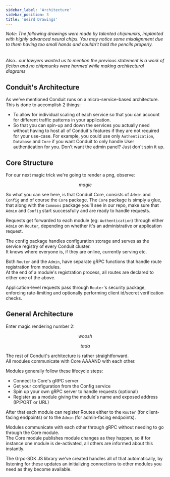 ```yaml
---
sidebar_label: 'Architecture'
sidebar_position: 3
title: 'Weird Drawings'
---
```



<i>Note: The following drawings were made by talented chipmunks, implanted with highly advanced neural chips. You may
    notice
    some misalignment due to them having too small hands and couldn't hold the pencils properly.
    <br/>
    <br/>
    <br/>
    Also...our lawyers wanted us to mention the previous statement is a work of fiction and no chipmunks were harmed while
    making architectural diagrams
</i>

## Conduit's Architecture

As we've mentioned Conduit runs on a micro-service-based architecture. This is done to accomplish 2 things:
- To allow for individual scaling of each service so that you can account for different traffic patterns in your application.
- So that you can spin-up and down the services you actually need without having to host all of Conduit's features
if they are not required for your use-case. For example, you could use only `Authentication`, `Database` and `Core` if you want
Conduit to only handle User authentication for you. Don't want the admin panel? Just don't spin it up.

## Core Structure
For our next magic trick we're going to render a png, observe:

<ImageSwitcher
lightImageSrc="/v0.15/overview/architecture/core_architecture.light.png"
darkImageSrc="/v0.15/overview/architecture/core_architecture.dark.png"
altText="Core Architecture View"
/>

<center><em>magic</em></center>

So what you can see here, is that Conduit Core, consists of `Admin` and `Config` and of course the `Core`
package. The `Core` package is simply a glue, that along with the `Commons` package you'll see in our repo,
make sure that `Admin` and `Config` start successfully and are ready to handle requests.

Requests get forwarded to each module (eg: `Authentication`) through either `Admin` on `Router`,
depending on whether it's an administrative or application request.

The config package handles configuration storage and serves as the service registry of every Conduit cluster.<br />
It knows where everyone is, if they are online, currently serving etc.

Both `Router` and the `Admin`, have separate gRPC functions that handle route registration from modules.<br />
At the end of a module's registration process, all routes are declared to either one of the above.

Application-level requests pass through `Router`'s security package, enforcing rate-limiting and
optionally performing client id/secret verification checks.

## General Architecture

Enter magic rendering number 2:

<center><em>woosh</em></center>

<ImageSwitcher
lightImageSrc="/v0.15/overview/architecture/general_architecture.light.png"
darkImageSrc="/v0.15/overview/architecture/general_architecture.dark.png"
altText="General Architecture View"
/>

<center><em>tada</em></center>

The rest of Conduit's architecture is rather straightforward.<br />
All modules communicate with Core AAAAND with each other.

Modules generally follow these lifecycle steps:
- Connect to Core's gRPC server
- Get your configuration from the Config service
- Spin up your own gRPC server to handle requests (optional)
- Register as a module giving the module's name and exposed address (IP:PORT or URL)

After that each module can register Routes either to the `Router` (for client-facing endpoints)
or to the `Admin` (for admin-facing endpoints).

Modules communicate with each other through gRPC without needing to go through the Core module.<br />
The Core module publishes module changes as they happen, so if for instance one module is de-activated,
all others are informed about this instantly.

The Grpc-SDK JS library we've created handles all of that automatically, by listening for these updates an initializing
connections to other modules you need as they become available.
